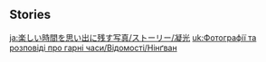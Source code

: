{{EventTabs}}
==Stories==
{{TPRGT Story
|character          = Ningguang
|time               = 2022-08-26
|zh                 = 
;今天是凝光的生日哦，我们快去为她庆祝吧！
:'''派蒙：'''从刚刚起，凝光就一直盯着那个卖饰品的女孩呢。
:'''旅行者：'''是因为想起了从前吗？
:'''凝光：'''呵呵，你比我想象中要更加敏锐。
:'''凝光：'''没错，她卖力的样子让我想到了过去的自己。
:'''凝光：'''时过境迁，如今走过这片海滩，心境早已不同从前。
:'''凝光：'''但就像浪潮褪去后留在沙滩上的贝壳一样，那段日子在我心中留下了宝贵的回忆。
:'''凝光：'''但愿那孩子也能通过自己的努力实现梦想。
:'''旅行者：'''一定会的！
|dialogue_review_zh = 就像浪潮褪去后留在沙滩上的贝壳一样，那段日子在我心中留下了宝贵的回忆。
|en                 =
;Today is [[Ningguang]]'s birthday, let's go and celebrate with her!
:'''Paimon:''' Ningguang's been staring at the little girl selling accessories for quite some time now.
:'''Traveler:''' Has she been reminded of her past?
:'''Ningguang:''' Heh, you're even sharper than I imagined.
:'''Ningguang:''' Precisely. Her hard work reminds me of my past self.
:'''Ningguang:''' Yet time changes all things eventually. Today, as I walk the length of this beach, my state of mind is no longer as it used to be.
:'''Ningguang:''' But just as the shells left behind by the tides on the sand, those days still remain a precious memory within my heart.
:'''Ningguang:''' Here's hoping this child will also reach her dreams with her hard work.
:'''Traveler:''' I'm sure she will!
|dialogue_review_en = Just as the shells left behind by the tides on the sand, those days still remain a precious memory within my heart.
}}
<noinclude>
[[ja:楽しい時間を思い出に残す写真/ストーリー/凝光]]
[[uk:Фотографії та розповіді про гарні часи/Відомості/Нінґван]]
</noinclude>